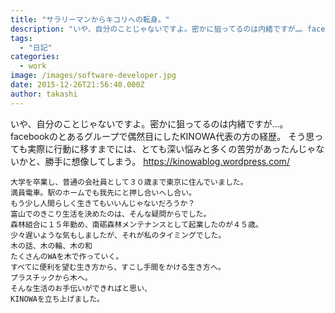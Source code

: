 ```yaml
---
title: "サラリーマンからキコリへの転身。"
description: "いや、自分のことじゃないですよ。密かに狙ってるのは内緒ですが…。facebookのとあるグループで偶然目にしたKINOWA代表の方の経歴。そう思っても実際に行動..."
tags:
  - "日記"
categories:
  - work
image: /images/software-developer.jpg
date: 2015-12-26T21:56:40.000Z
author: takashi
---
```



いや、自分のことじゃないですよ。密かに狙ってるのは内緒ですが…。
facebookのとあるグループで偶然目にしたKINOWA代表の方の経歴。
そう思っても実際に行動に移すまでには、とても深い悩みと多くの苦労があったんじゃないかと、勝手に想像してしまう。
https://kinowablog.wordpress.com/
<pre><code>大学を卒業し、普通の会社員として３０歳まで東京に住んでいました。
満員電車。駅のホームでも我先にと押し合いへし合い。
もう少し人間らしく生きてもいいんじゃないだろうか？
富山でのきこり生活を決めたのは、そんな疑問からでした。
森林組合に１５年勤め、南砺森林メンテナンスとして起業したのが４５歳。
少々遅いような気もしましたが、それが私のタイミングでした。
木の話、木の輪、木の和
たくさんのWAを木で作っていく。
すべてに便利を望む生き方から、すこし手間をかける生き方へ。
プラスチックから木へ。
そんな生活のお手伝いができればと思い、
KINOWAを立ち上げました。
</code></pre>